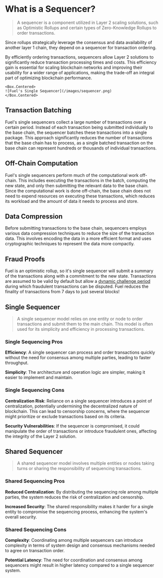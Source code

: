 # What is a Sequencer?

> A sequencer is a component utilized in Layer 2 scaling solutions, such as Optimistic Rollups and certain types of Zero-Knowledge Rollups to order transactions.

Since rollups strategically leverage the consensus and data availability of another layer 1 chain, they depend on a sequencer for transaction ordering.

By efficiently ordering transactions, sequencers allow Layer 2 solutions to significantly reduce transaction processing times and costs. This efficiency gain is essential for scaling blockchain networks and improving their usability for a wider range of applications, making the trade-off an integral part of optimizing blockchain performance.

    <Box.Centered>
    ![Fuel's Single Sequencer](/images/sequencer.png)
    </Box.Centered>

## Transaction Batching

Fuel's single sequencers collect a large number of transactions over a certain period. Instead of each transaction being submitted individually to the base chain, the sequencer batches these transactions into a single package. This approach significantly reduces the number of transactions that the base chain has to process, as a single batched transaction on the base chain can represent hundreds or thousands of individual transactions.

## Off-Chain Computation

Fuel's single sequencers perform much of the computational work off-chain. This includes executing the transactions in the batch, computing the new state, and only then submitting the relevant data to the base chain. Since the computational work is done off-chain, the base chain does not need to expend resources on executing these transactions, which reduces its workload and the amount of data it needs to process and store.

## Data Compression

Before submitting transactions to the base chain, sequencers employs various data compression techniques to reduce the size of the transaction data. This involves encoding the data in a more efficient format and uses cryptographic techniques to represent the data more compactly.

## Fraud Proofs

Fuel is an optimistic rollup, so it's single sequencer will submit a summary of the transactions along with a commitment to the new state. Transactions are assumed to be valid by default but allow a [dynamic challenge period](https://forum.fuel.network/t/why-wait-a-week-fast-finality-optimistic-rollups/4471) during which fraudulent transactions can be disputed. Fuel reduces the finality of transactions from 7 days to just several blocks!

## Single Sequencer

> A single sequencer model relies on one entity or node to order transactions and submit them to the main chain. This model is often used for its simplicity and efficiency in processing transactions.

### Single Sequencing Pros

**Efficiency**: A single sequencer can process and order transactions quickly without the need for consensus among multiple parties, leading to faster throughput.

**Simplicity**: The architecture and operation logic are simpler, making it easier to implement and maintain.

### Single Sequencing Cons

**Centralization Risk**: Reliance on a single sequencer introduces a point of centralization, potentially undermining the decentralized nature of blockchain. This can lead to censorship concerns, where the sequencer might prioritize or exclude transactions based on its criteria.

**Security Vulnerabilities**: If the sequencer is compromised, it could manipulate the order of transactions or introduce fraudulent ones, affecting the integrity of the Layer 2 solution.

## Shared Sequencer

> A shared sequencer model involves multiple entities or nodes taking turns or sharing the responsibility of sequencing transactions.

### Shared Sequencing Pros

**Reduced Centralization**: By distributing the sequencing role among multiple parties, the system reduces the risk of centralization and censorship.

**Increased Security**: The shared responsibility makes it harder for a single entity to compromise the sequencing process, enhancing the system's overall security.

### Shared Sequencing Cons

**Complexity**: Coordinating among multiple sequencers can introduce complexity in terms of system design and consensus mechanisms needed to agree on transaction order.

**Potential Latency**: The need for coordination and consensus among sequencers might result in higher latency compared to a single sequencer system.
